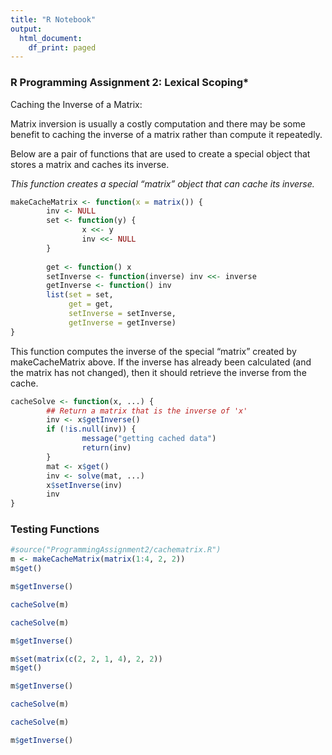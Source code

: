 ```yaml
---
title: "R Notebook"
output:
  html_document:
    df_print: paged
---
```


### R Programming Assignment 2: Lexical Scoping*

Caching the Inverse of a Matrix:
 
Matrix inversion is usually a costly computation and there may be some benefit to caching the inverse of a matrix rather than compute it repeatedly.

Below are a pair of functions that are used to create a special object that stores a matrix and caches its inverse.


*This function creates a special "matrix" object that can cache its inverse.*

```r

makeCacheMatrix <- function(x = matrix()) {
        inv <- NULL
        set <- function(y) {
                x <<- y
                inv <<- NULL
        }
        
        get <- function() x
        setInverse <- function(inverse) inv <<- inverse
        getInverse <- function() inv
        list(set = set,
             get = get,
             setInverse = setInverse,
             getInverse = getInverse)
}


```



This function computes the inverse of the special "matrix" created by makeCacheMatrix above. If the inverse has already been calculated (and the matrix has not changed), then it should retrieve the inverse from the cache.

```r

cacheSolve <- function(x, ...) {
        ## Return a matrix that is the inverse of 'x'
        inv <- x$getInverse()
        if (!is.null(inv)) {
                message("getting cached data")
                return(inv)
        }
        mat <- x$get()
        inv <- solve(mat, ...)
        x$setInverse(inv)
        inv
}

```


### Testing Functions

```r

#source("ProgrammingAssignment2/cachematrix.R")
m <- makeCacheMatrix(matrix(1:4, 2, 2))
m$get()

```


```r

m$getInverse()

```


```r

cacheSolve(m)

```


```r

cacheSolve(m)

```


```r

m$getInverse()

```


```r

m$set(matrix(c(2, 2, 1, 4), 2, 2))
m$get()

```


```r

m$getInverse()

```


```r

cacheSolve(m)

```


```r

cacheSolve(m)

```


```r

m$getInverse()

```

